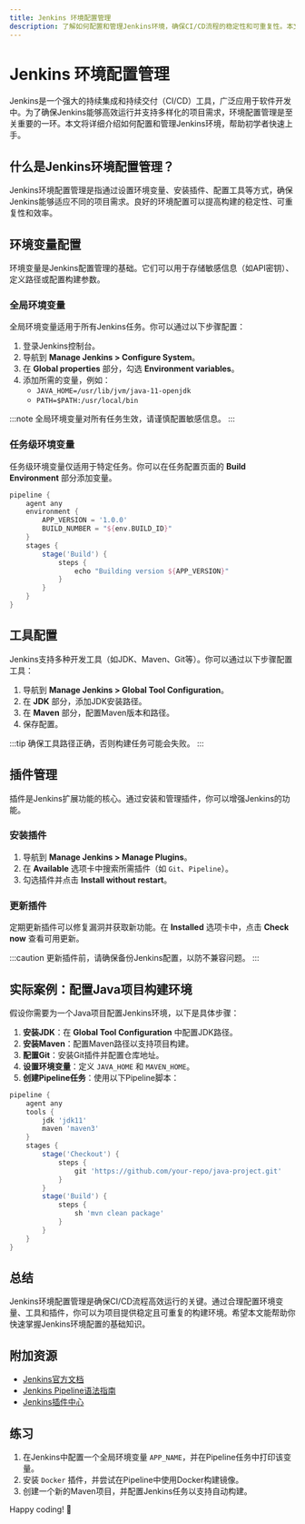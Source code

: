 ```yaml
---
title: Jenkins 环境配置管理
description: 了解如何配置和管理Jenkins环境，确保CI/CD流程的稳定性和可重复性。本文适合初学者，涵盖环境变量、工具配置、插件管理等关键内容。
---
```


# Jenkins 环境配置管理

Jenkins是一个强大的持续集成和持续交付（CI/CD）工具，广泛应用于软件开发中。为了确保Jenkins能够高效运行并支持多样化的项目需求，环境配置管理是至关重要的一环。本文将详细介绍如何配置和管理Jenkins环境，帮助初学者快速上手。

## 什么是Jenkins环境配置管理？

Jenkins环境配置管理是指通过设置环境变量、安装插件、配置工具等方式，确保Jenkins能够适应不同的项目需求。良好的环境配置可以提高构建的稳定性、可重复性和效率。

## 环境变量配置

环境变量是Jenkins配置管理的基础。它们可以用于存储敏感信息（如API密钥）、定义路径或配置构建参数。

### 全局环境变量

全局环境变量适用于所有Jenkins任务。你可以通过以下步骤配置：

1. 登录Jenkins控制台。
2. 导航到 **Manage Jenkins > Configure System**。
3. 在 **Global properties** 部分，勾选 **Environment variables**。
4. 添加所需的变量，例如：
   - `JAVA_HOME=/usr/lib/jvm/java-11-openjdk`
   - `PATH=$PATH:/usr/local/bin`

:::note
全局环境变量对所有任务生效，请谨慎配置敏感信息。
:::

### 任务级环境变量

任务级环境变量仅适用于特定任务。你可以在任务配置页面的 **Build Environment** 部分添加变量。

```groovy
pipeline {
    agent any
    environment {
        APP_VERSION = '1.0.0'
        BUILD_NUMBER = "${env.BUILD_ID}"
    }
    stages {
        stage('Build') {
            steps {
                echo "Building version ${APP_VERSION}"
            }
        }
    }
}
```

## 工具配置

Jenkins支持多种开发工具（如JDK、Maven、Git等）。你可以通过以下步骤配置工具：

1. 导航到 **Manage Jenkins > Global Tool Configuration**。
2. 在 **JDK** 部分，添加JDK安装路径。
3. 在 **Maven** 部分，配置Maven版本和路径。
4. 保存配置。

:::tip
确保工具路径正确，否则构建任务可能会失败。
:::

## 插件管理

插件是Jenkins扩展功能的核心。通过安装和管理插件，你可以增强Jenkins的功能。

### 安装插件

1. 导航到 **Manage Jenkins > Manage Plugins**。
2. 在 **Available** 选项卡中搜索所需插件（如 `Git`、`Pipeline`）。
3. 勾选插件并点击 **Install without restart**。

### 更新插件

定期更新插件可以修复漏洞并获取新功能。在 **Installed** 选项卡中，点击 **Check now** 查看可用更新。

:::caution
更新插件前，请确保备份Jenkins配置，以防不兼容问题。
:::

## 实际案例：配置Java项目构建环境

假设你需要为一个Java项目配置Jenkins环境，以下是具体步骤：

1. **安装JDK**：在 **Global Tool Configuration** 中配置JDK路径。
2. **安装Maven**：配置Maven路径以支持项目构建。
3. **配置Git**：安装Git插件并配置仓库地址。
4. **设置环境变量**：定义 `JAVA_HOME` 和 `MAVEN_HOME`。
5. **创建Pipeline任务**：使用以下Pipeline脚本：

```groovy
pipeline {
    agent any
    tools {
        jdk 'jdk11'
        maven 'maven3'
    }
    stages {
        stage('Checkout') {
            steps {
                git 'https://github.com/your-repo/java-project.git'
            }
        }
        stage('Build') {
            steps {
                sh 'mvn clean package'
            }
        }
    }
}
```

## 总结

Jenkins环境配置管理是确保CI/CD流程高效运行的关键。通过合理配置环境变量、工具和插件，你可以为项目提供稳定且可重复的构建环境。希望本文能帮助你快速掌握Jenkins环境配置的基础知识。

## 附加资源

- [Jenkins官方文档](https://www.jenkins.io/doc/)
- [Jenkins Pipeline语法指南](https://www.jenkins.io/doc/book/pipeline/syntax/)
- [Jenkins插件中心](https://plugins.jenkins.io/)

## 练习

1. 在Jenkins中配置一个全局环境变量 `APP_NAME`，并在Pipeline任务中打印该变量。
2. 安装 `Docker` 插件，并尝试在Pipeline中使用Docker构建镜像。
3. 创建一个新的Maven项目，并配置Jenkins任务以支持自动构建。

Happy coding! 🚀